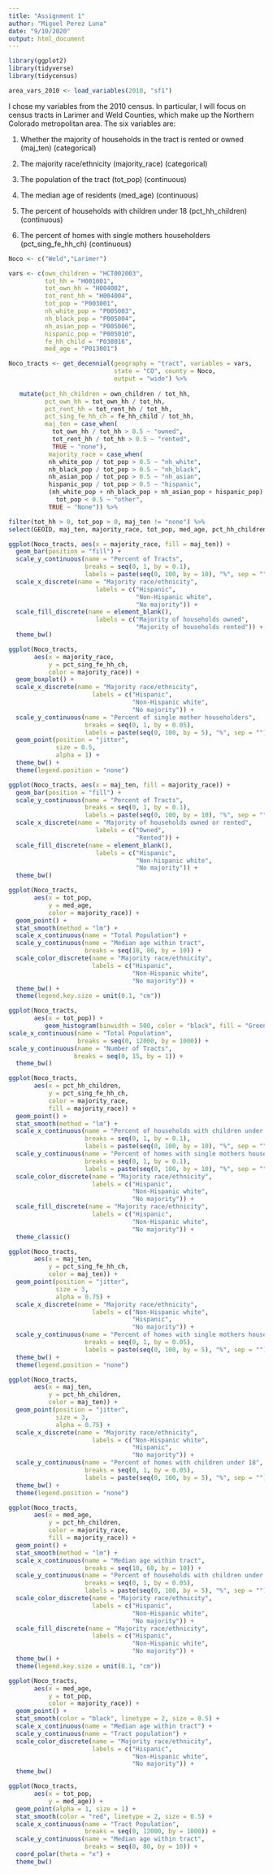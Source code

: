 ```yaml
---
title: "Assignment 1"
author: "Miguel Perez Luna"
date: "9/10/2020"
output: html_document
---
```


```r
library(ggplot2)
library(tidyverse)
library(tidycensus)
```

```r
area_vars_2010 <- load_variables(2010, "sf1")
```

I chose my variables from the 2010 census. In particular, I will focus on census tracts in Larimer and Weld Counties, which make up the Northern Colorado metropolitan area. The six variables are:

1. Whether the majority of households in the tract is rented or owned (maj_ten) (categorical)

2. The majority race/ethnicity (majority_race) (categorical)

3. The population of the tract (tot_pop) (continuous)

4. The median age of residents (med_age) (continuous)

5. The percent of households with children under 18 (pct_hh_children) (continuous)

6. The percent of homes with single mothers householders (pct_sing_fe_hh_ch) (continuous)

```r
Noco <- c("Weld","Larimer")

vars <- c(own_children = "HCT002003",
          tot_hh = "H001001",
          tot_own_hh = "H004002",
          tot_rent_hh = "H004004",
          tot_pop = "P003001",
          nh_white_pop = "P005003",
          nh_black_pop = "P005004",
          nh_asian_pop = "P005006",
          hispanic_pop = "P005010",
          fe_hh_child = "P038016",
          med_age = "P013001")

Noco_tracts <- get_decennial(geography = "tract", variables = vars, 
                             state = "CO", county = Noco, 
                             output = "wide") %>%
 
   mutate(pct_hh_children = own_children / tot_hh,
          pct_own_hh = tot_own_hh / tot_hh,
          pct_rent_hh = tot_rent_hh / tot_hh,
          pct_sing_fe_hh_ch = fe_hh_child / tot_hh,
          maj_ten = case_when(
            tot_own_hh / tot_hh > 0.5 ~ "owned",
            tot_rent_hh / tot_hh > 0.5 ~ "rented",
            TRUE ~ "none"),
           majority_race = case_when(
           nh_white_pop / tot_pop > 0.5 ~ "nh_white",
           nh_black_pop / tot_pop > 0.5 ~ "nh_black",
           nh_asian_pop / tot_pop > 0.5 ~ "nh_asian",
           hispanic_pop / tot_pop > 0.5 ~ "hispanic",
           (nh_white_pop + nh_black_pop + nh_asian_pop + hispanic_pop) /
             tot_pop < 0.5 ~ "other",
           TRUE ~ "None")) %>%

filter(tot_hh > 0, tot_pop > 0, maj_ten != "none") %>%
select(GEOID, maj_ten, majority_race, tot_pop, med_age, pct_hh_children, pct_sing_fe_hh_ch)
```


```r
ggplot(Noco_tracts, aes(x = majority_race, fill = maj_ten)) +
  geom_bar(position = "fill") +
  scale_y_continuous(name = "Percent of Tracts",
                     breaks = seq(0, 1, by = 0.1),
                     labels = paste(seq(0, 100, by = 10), "%", sep = "")) +
  scale_x_discrete(name = "Majority race/ethnicity",
                        labels = c("Hispanic",
                                   "Non-Hispanic white",
                                   "No majority")) +
  scale_fill_discrete(name = element_blank(),
                        labels = c("Majority of households owned",
                                   "Majority of households rented")) +
  theme_bw()
```


```r
ggplot(Noco_tracts, 
       aes(x = majority_race,
           y = pct_sing_fe_hh_ch,
           color = majority_race)) +
  geom_boxplot() +
  scale_x_discrete(name = "Majority race/ethnicity",
                       labels = c("Hispanic",
                                  "Non-Hispanic white",
                                  "No majority")) +
  scale_y_continuous(name = "Percent of single mother householders",
                     breaks = seq(0, 1, by = 0.05),
                     labels = paste(seq(0, 100, by = 5), "%", sep = "")) +
  geom_point(position = "jitter",
             size = 0.5,
             alpha = 1) +  
  theme_bw() +
  theme(legend.position = "none")
```


```r
ggplot(Noco_tracts, aes(x = maj_ten, fill = majority_race)) +
  geom_bar(position = "fill") +
  scale_y_continuous(name = "Percent of Tracts",
                     breaks = seq(0, 1, by = 0.1),
                     labels = paste(seq(0, 100, by = 10), "%", sep = "")) +
  scale_x_discrete(name = "Majority of households owned or rented",
                        labels = c("Owned",
                                   "Rented")) +
  scale_fill_discrete(name = element_blank(),
                        labels = c("Hispanic",
                                   "Non-hispanic white",
                                   "No majority")) +
  theme_bw()
```


```r
ggplot(Noco_tracts, 
       aes(x = tot_pop,
           y = med_age,
           color = majority_race)) +
  geom_point() +
  stat_smooth(method = "lm") +
  scale_x_continuous(name = "Total Population") +
  scale_y_continuous(name = "Median age within tract",
                     breaks = seq(10, 80, by = 10)) +
  scale_color_discrete(name = "Majority race/ethnicity",
                       labels = c("Hispanic",
                                  "Non-Hispanic white",
                                  "No majority")) +
  theme_bw() +
  theme(legend.key.size = unit(0.1, "cm"))
```

```r
ggplot(Noco_tracts,
       aes(x = tot_pop)) + 
          geom_histogram(binwidth = 500, color = "black", fill = "Green") +
scale_x_continuous(name = "Total Population",
                   breaks = seq(0, 12000, by = 1000)) +
scale_y_continuous(name = "Number of Tracts",
                  breaks = seq(0, 15, by = 1)) + 
  theme_bw()
```


```r
ggplot(Noco_tracts, 
       aes(x = pct_hh_children,
           y = pct_sing_fe_hh_ch,
           color = majority_race,
           fill = majority_race)) +
  geom_point() +
  stat_smooth(method = "lm") +
  scale_x_continuous(name = "Percent of households with children under 18",
                     breaks = seq(0, 1, by = 0.1),
                     labels = paste(seq(0, 100, by = 10), "%", sep = "")) +
  scale_y_continuous(name = "Percent of homes with single mothers householders",
                     breaks = seq(0, 1, by = 0.1),
                     labels = paste(seq(0, 100, by = 10), "%", sep = "")) +
  scale_color_discrete(name = "Majority race/ethnicity",
                       labels = c("Hispanic",
                                  "Non-Hispanic white",
                                  "No majority")) +
  scale_fill_discrete(name = "Majority race/ethnicity",
                       labels = c("Hispanic",
                                  "Non-Hispanic white",
                                  "No majority")) +
  theme_classic()  
```

```r
ggplot(Noco_tracts, 
       aes(x = maj_ten,
           y = pct_sing_fe_hh_ch,
           color = maj_ten)) +
  geom_point(position = "jitter",
             size = 3,
             alpha = 0.75) +
  scale_x_discrete(name = "Majority race/ethnicity",
                       labels = c("Non-Hispanic white",
                                  "Hispanic",
                                  "No majority")) +
  scale_y_continuous(name = "Percent of homes with single mothers householders",
                     breaks = seq(0, 1, by = 0.05),
                     labels = paste(seq(0, 100, by = 5), "%", sep = "")) +
  theme_bw() +
  theme(legend.position = "none")
```


```r
ggplot(Noco_tracts, 
       aes(x = maj_ten,
           y = pct_hh_children,
           color = maj_ten)) +
  geom_point(position = "jitter",
             size = 3,
             alpha = 0.75) +
  scale_x_discrete(name = "Majority race/ethnicity",
                       labels = c("Non-Hispanic white",
                                  "Hispanic",
                                  "No majority")) +
  scale_y_continuous(name = "Percent of homes with children under 18",
                     breaks = seq(0, 1, by = 0.05),
                     labels = paste(seq(0, 100, by = 5), "%", sep = "")) +
  theme_bw() +
  theme(legend.position = "none")
```


```r
ggplot(Noco_tracts, 
       aes(x = med_age,
           y = pct_hh_children,
           color = majority_race,
           fill = majority_race)) +
  geom_point() +
  stat_smooth(method = "lm") +
  scale_x_continuous(name = "Median age within tract",
                     breaks = seq(10, 60, by = 10)) +  
  scale_y_continuous(name = "Percent of households with children under 18",
                     breaks = seq(0, 1, by = 0.05),
                     labels = paste(seq(0, 100, by = 5), "%", sep = "")) +
  scale_color_discrete(name = "Majority race/ethnicity",
                       labels = c("Hispanic",
                                  "Non-Hispanic white",
                                  "No majority")) +
  scale_fill_discrete(name = "Majority race/ethnicity",
                       labels = c("Hispanic",
                                  "Non-Hispanic white",
                                  "No majority")) +
  theme_bw() +
  theme(legend.key.size = unit(0.1, "cm"))
```


```r
ggplot(Noco_tracts, 
       aes(x = med_age,
           y = tot_pop,
           color = majority_race)) +
  geom_point() +
  stat_smooth(color = "black", linetype = 2, size = 0.5) +
  scale_x_continuous(name = "Median age within tract") +
  scale_y_continuous(name = "Tract population") +
  scale_color_discrete(name = "Majority race/ethnicity",
                       labels = c("Hispanic",
                                  "Non-Hispanic white",
                                  "No majority")) +
  theme_bw()
```


```r
ggplot(Noco_tracts, 
       aes(x = tot_pop,
           y = med_age)) +
  geom_point(alpha = 1, size = 1) +
  stat_smooth(color = "red", linetype = 2, size = 0.5) +
  scale_x_continuous(name = "Tract Population",
                     breaks = seq(0, 12000, by = 1000)) +
  scale_y_continuous(name = "Median age within tract",
                     breaks = seq(0, 80, by = 10)) +
  coord_polar(theta = "x") +
  theme_bw() 
```

